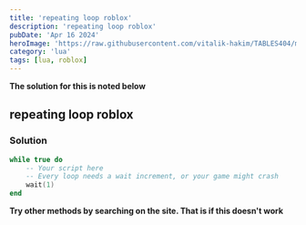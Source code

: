 ```yaml
---
title: 'repeating loop roblox'
description: 'repeating loop roblox'
pubDate: 'Apr 16 2024'
heroImage: 'https://raw.githubusercontent.com/vitalik-hakim/TABLES404/main/error_b/lua.png'
category: 'lua'
tags: [lua, roblox]
---
```


**The solution for this is noted below**

## repeating loop roblox

### Solution

```lua
while true do
	-- Your script here
    -- Every loop needs a wait increment, or your game might crash
    wait(1)
end
```

**Try other methods by searching on the site. That is if this doesn't work**

